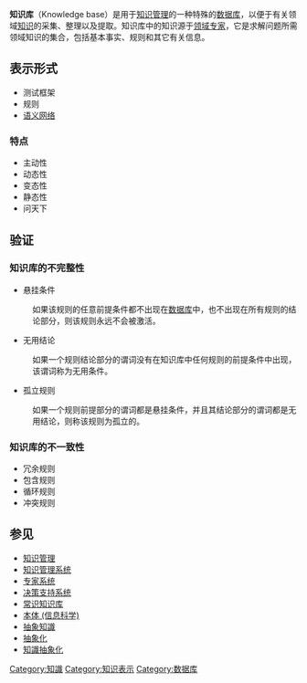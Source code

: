 {{original research|time=2018-08-06T12:06:44+00:00}}
{{unreferenced|time=2018-08-06T12:06:44+00:00}}
{{Otheruse|subject=知识库|other=其他KB的條目|KB}}
'''知识库'''（Knowledge base）是用于[[知识管理|知识管理]]的一种特殊的[[数据库|数据库]]，以便于有关领域[[知识|知识]]的采集、整理以及提取。知识库中的知识源于[[领域专家|领域专家]]，它是求解问题所需领域知识的集合，包括基本事实、规则和其它有关信息。

== 表示形式 ==
* 测试框架
* 规则
* [[语义网络|语义网络]]
=== 特点 ===
* 主动性
* 动态性
*变态性
* 静态性
* 问天下

== 验证 ==
=== 知识库的不完整性 ===
* 悬挂条件
:如果该规则的任意前提条件都不出现在[[数据库|数据库]]中，也不出现在所有规则的结论部分，则该规则永远不会被激活。
* 无用结论
:如果一个规则结论部分的谓词没有在知识库中任何规则的前提条件中出现，该谓词称为无用条件。
* 孤立规则
:如果一个规则前提部分的谓词都是悬挂条件，并且其结论部分的谓词都是无用结论，则称该规则为孤立的。

=== 知识库的不一致性 ===
* 冗余规则
* 包含规则
* 循环规则
* 冲突规则

== 参见 ==
{{div col|colwidth=25em}}
*[[知识管理|知识管理]]
*[[知识管理系统|知识管理系统]]
*[[专家系统|专家系统]]
*[[决策支持系统|决策支持系统]]
*[[常识知识库|常识知识库]]
*[[本体_(信息科学)|本体 (信息科学)]]
*[[抽象知識|抽象知識]]
*[[抽象化|抽象化]]
*[[知識抽象化|知識抽象化]]
{{div col end}}

{{Computable knowledge}}
{{语义网}}

[[Category:知識|Category:知識]]
[[Category:知识表示|Category:知识表示]]
[[Category:数据库|Category:数据库]]